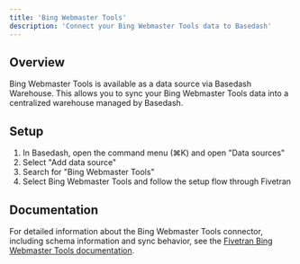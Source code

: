 ```yaml
---
title: 'Bing Webmaster Tools'
description: 'Connect your Bing Webmaster Tools data to Basedash'
---
```


## Overview

Bing Webmaster Tools is available as a data source via Basedash Warehouse. This allows you to sync your Bing Webmaster Tools data into a centralized warehouse managed by Basedash.

## Setup

1. In Basedash, open the command menu (⌘K) and open "Data sources"
2. Select "Add data source"
3. Search for "Bing Webmaster Tools"
4. Select Bing Webmaster Tools and follow the setup flow through Fivetran

## Documentation

For detailed information about the Bing Webmaster Tools connector, including schema information and sync behavior, see the [Fivetran Bing Webmaster Tools documentation](https://fivetran.com/docs/connectors/applications/bing-webmaster-tools).
